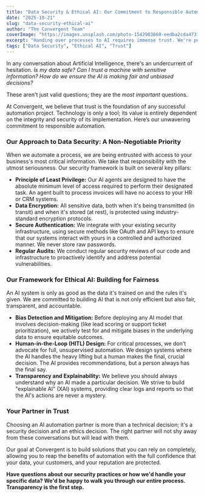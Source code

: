 ```yaml
---
title: "Data Security & Ethical AI: Our Commitment to Responsible Automation"
date: "2025-10-21"
slug: "data-security-ethical-ai"
author: "The Convergent Team"
coverImage: "https://images.unsplash.com/photo-1542903660-eedba2cda473?q=80&w=1170&auto=format&fit=crop&ixlib=rb-4.1.0&ixid=M3wxMjA3fDB8MHxwaG90by1wYWdlfHx8fGVufDB8fHx8fA%3D%3D"
excerpt: "Handing over processes to AI requires immense trust. We're pulling back the curtain on our security protocols and ethical framework to show you exactly how we protect your data and ensure fairness in every solution we build."
tags: ["Data Security", "Ethical AI", "Trust"]
---
```


In any conversation about Artificial Intelligence, there's an undercurrent of hesitation. _Is my data safe? Can I trust a machine with sensitive information? How do we ensure the AI is making fair and unbiased decisions?_

These aren't just valid questions; they are the _most important_ questions.

At Convergent, we believe that trust is the foundation of any successful automation project. Technology is only a tool; its value is entirely dependent on the integrity and security of its implementation. Here’s our unwavering commitment to responsible automation.

### Our Approach to Data Security: A Non-Negotiable Priority

When we automate a process, we are being entrusted with access to your business's most critical information. We take that responsibility with the utmost seriousness. Our security framework is built on several key pillars:

- **Principle of Least Privilege:** Our AI agents are designed to have the absolute minimum level of access required to perform their designated task. An agent built to process invoices will have no access to your HR or CRM systems.
- **Data Encryption:** All sensitive data, both when it's being transmitted (in transit) and when it's stored (at rest), is protected using industry-standard encryption protocols.
- **Secure Authentication:** We integrate with your existing security infrastructure, using secure methods like OAuth and API keys to ensure that our systems interact with yours in a controlled and authorized manner. We never store raw passwords.
- **Regular Audits:** We conduct regular security reviews of our code and infrastructure to proactively identify and address potential vulnerabilities.

### Our Framework for Ethical AI: Building for Fairness

An AI system is only as good as the data it's trained on and the rules it's given. We are committed to building AI that is not only efficient but also fair, transparent, and accountable.

- **Bias Detection and Mitigation:** Before deploying any AI model that involves decision-making (like lead scoring or support ticket prioritization), we actively test for and mitigate biases in the underlying data to ensure equitable outcomes.
- **Human-in-the-Loop (HITL) Design:** For critical processes, we don't advocate for full, unsupervised automation. We design systems where the AI handles the heavy lifting but a human makes the final, crucial decision. The AI provides recommendations, but a person always has the final say.
- **Transparency and Explainability:** We believe you should always understand why an AI made a particular decision. We strive to build "explainable AI" (XAI) systems, providing clear logs and reports so that the AI's actions are never a mystery.

### Your Partner in Trust

Choosing an AI automation partner is more than a technical decision; it's a security decision and an ethics decision. The right partner will not shy away from these conversations but will lead with them.

Our goal at Convergent is to build solutions that you can rely on completely, allowing you to reap the benefits of automation with the full confidence that your data, your customers, and your reputation are protected.

**Have questions about our security practices or how we'd handle your specific data? We'd be happy to walk you through our entire process. Transparency is the first step.**
